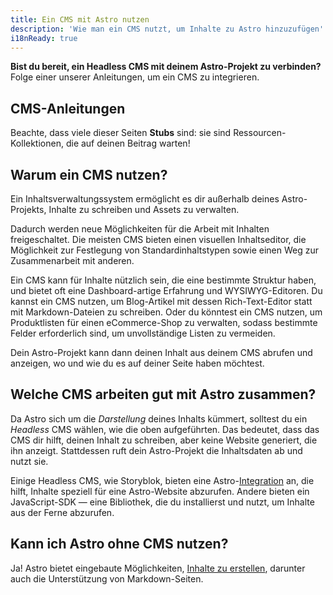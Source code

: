 ```yaml
---
title: Ein CMS mit Astro nutzen
description: 'Wie man ein CMS nutzt, um Inhalte zu Astro hinzuzufügen'
i18nReady: true
---
```




**Bist du bereit, ein Headless CMS mit deinem Astro-Projekt zu verbinden?** Folge einer unserer Anleitungen, um ein CMS zu integrieren.

## CMS-Anleitungen

<CMSGuidesNav />

Beachte, dass viele dieser Seiten **Stubs** sind: sie sind Ressourcen-Kollektionen, die auf deinen Beitrag warten!

## Warum ein CMS nutzen?

Ein Inhaltsverwaltungssystem ermöglicht es dir außerhalb deines Astro-Projekts, Inhalte zu schreiben und Assets zu verwalten.

Dadurch werden neue Möglichkeiten für die Arbeit mit Inhalten freigeschaltet. Die meisten CMS bieten einen visuellen Inhaltseditor, die Möglichkeit zur Festlegung von Standard&shy;inhaltstypen sowie einen Weg zur Zusammenarbeit mit anderen.

Ein CMS kann für Inhalte nützlich sein, die eine bestimmte Struktur haben, und bietet oft eine Dashboard-artige Erfahrung und WYSIWYG-Editoren. Du kannst ein CMS nutzen, um Blog-Artikel mit dessen Rich-Text-Editor statt mit Markdown-Dateien zu schreiben. Oder du könntest ein CMS nutzen, um Produktlisten für einen eCommerce-Shop zu verwalten, sodass bestimmte Felder erforderlich sind, um unvollständige Listen zu vermeiden.

Dein Astro-Projekt kann dann deinen Inhalt aus deinem CMS abrufen und anzeigen, wo und wie du es auf deiner Seite haben möchtest.

## Welche CMS arbeiten gut mit Astro zusammen?

Da Astro sich um die _Darstellung_ deines Inhalts kümmert, solltest du ein _Headless_ CMS wählen, wie die oben aufgeführten. Das bedeutet, dass das CMS dir hilft, deinen Inhalt zu schreiben, aber keine Website generiert, die ihn anzeigt. Stattdessen ruft dein Astro-Projekt die Inhaltsdaten ab und nutzt sie.

Einige Headless CMS, wie Storyblok, bieten eine Astro-[Integration](/de/guides/integrations-guide/) an, die hilft, Inhalte speziell für eine Astro-Website abzurufen. Andere bieten ein JavaScript-SDK — eine Bibliothek, die du installierst und nutzt, um Inhalte aus der Ferne abzurufen.

## Kann ich Astro ohne CMS nutzen?

Ja! Astro bietet eingebaute Möglichkeiten, [Inhalte zu erstellen](/de/guides/content/), darunter auch die Unterstützung von Markdown-Seiten.
